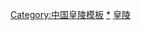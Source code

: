 {{Navbox
|bodyclass=hlist

|name = 清朝皇陵
|title = [[清朝]][[明清皇家陵寝|皇陵]]
|state = {{{state|collapsed}}}

|group1 = [[盛京三陵]]
|list1 =

*[[清永陵|永陵]]（[[孟特穆|肇祖原皇帝]]、[[福满|兴祖直皇帝]]、[[觉昌安|景祖翼皇帝]]、[[塔克世|显祖宣皇帝]]）
*[[清福陵|福陵]]（[[努尔哈赤|太祖高皇帝]]）
*[[清昭陵|昭陵]]（[[皇太极|太宗文皇帝]]）

|group2 = [[清东陵]]
|list2 = 

*[[清孝陵]]（[[顺治帝|世祖章皇帝]]）
*[[清景陵]]（[[康熙帝|圣祖仁皇帝]]）
*[[清裕陵]]（[[乾隆帝|高宗纯皇帝]]）
*[[清定陵]]（[[咸丰帝|文宗显皇帝]]）
*[[清惠陵]]（[[同治帝|穆宗毅皇帝]]）

|group3 = [[清西陵]]
|list3 = 

*[[清泰陵]]（[[雍正帝|世宗宪皇帝]]）
*[[清昌陵]]（[[嘉庆帝|仁宗睿皇帝]]）
*[[清慕陵]]（[[道光帝|宣宗成皇帝]]）
*[[清崇陵]]（[[光绪帝|德宗景皇帝]]）
*[[華龍皇家陵園]][[溥儀墓]]（[[溥仪|宣统皇帝]]）
}}<noinclude>

[[Category:中国皇陵模板]]
[[Category:清朝皇家陵寝|*]]
[[Category:清朝皇室模板|皇陵]]
</noinclude>
